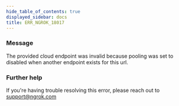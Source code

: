 ```yaml
---
hide_table_of_contents: true
displayed_sidebar: docs
title: ERR_NGROK_18017
---
```


### Message

The provided cloud endpoint was invalid because pooling was set to disabled when another endpoint exists for this url.

### Further help

If you're having trouble resolving this error, please reach out to [support@ngrok.com](mailto:support@ngrok.com?subject=Help%20with%20ERR_NGROK_18017)
